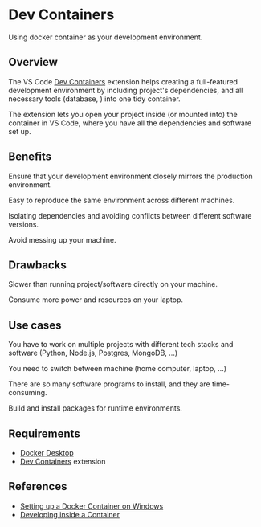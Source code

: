 # Dev Containers

Using docker container as your development environment.

## Overview

The VS Code [Dev Containers](https://marketplace.visualstudio.com/items?itemName=ms-vscode-remote.remote-containers) extension helps creating a full-featured development environment by including project's dependencies, and all necessary tools (database, ) into one tidy container. 

The extension lets you open your project inside (or mounted into) the container in VS Code, where you have all the dependencies and software set up.


## Benefits

Ensure that your development environment closely mirrors the production environment.

Easy to reproduce the same environment across different machines.

Isolating dependencies and avoiding conflicts between different software versions.

Avoid messing up your machine.


## Drawbacks

Slower than running project/software directly on your machine.

Consume more power and resources on your laptop.


## Use cases

You have to work on multiple projects with different tech stacks and software (Python, Node.js, Postgres, MongoDB, ...)

You need to switch between machine (home computer, laptop, ...)

There are so many software programs to install, and they are time-consuming.

Build and install packages for runtime environments.


## Requirements

* [Docker Desktop](https://www.docker.com/products/docker-desktop/)
* [Dev Containers](https://marketplace.visualstudio.com/items?itemName=ms-vscode-remote.remote-containers) extension


## References

- [Setting up a Docker Container on Windows](https://code.visualstudio.com/docs/python/tutorial-fastapi#_setting-up-a-docker-container-on-windows)
- [Developing inside a Container](https://code.visualstudio.com/docs/devcontainers/containers)